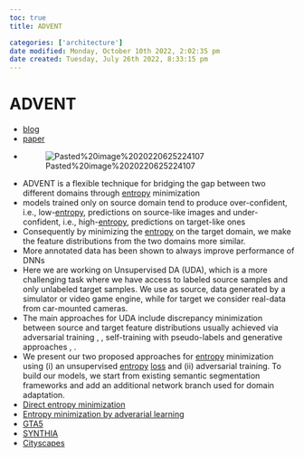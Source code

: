 ```yaml
---
toc: true
title: ADVENT

categories: ['architecture']
date modified: Monday, October 10th 2022, 2:02:35 pm
date created: Tuesday, July 26th 2022, 8:33:15 pm
---
```


# ADVENT
- [blog](https://valeoai.github.io/blog/2020/07/07/advent-domain-adaptation.html)
- [paper](https://openaccess.thecvf.com/content_CVPR_2019/html/Vu_ADVENT_Adversarial_Entropy_Minimization_for_Domain_Adaptation_in_Semantic_Segmentation_CVPR_2019_paper.html)
- ![Pasted%20image%2020220625224107](images/Pasted%20image%2020220625224107.jpg)
 - ADVENT is a flexible technique for bridging the gap between two different domains through [entropy](Entropy.qmd) minimization
- models trained only on source domain tend to produce over-confident, i.e., low-[entropy](Entropy.qmd), predictions on source-like images and under-confident, i.e., high-[entropy](Entropy.qmd), predictions on target-like ones
- Consequently by minimizing the [entropy](Entropy.qmd) on the target domain, we make the feature distributions from the two domains more similar.
- More annotated data has been shown to always improve performance of DNNs
- Here we are working on Unsupervised DA (UDA), which is a more challenging task where we have access to labeled source samples and only unlabeled target samples. We use as source, data generated by a simulator or video game engine, while for target we consider real-data from car-mounted cameras.
- The main approaches for UDA include discrepancy minimization between source and target feature distributions usually achieved via adversarial training [](https://valeoai.github.io/blog/2020/07/07/advent-domain-adaptation.html#ganin2015unsupervised), [](https://valeoai.github.io/blog/2020/07/07/advent-domain-adaptation.html#tzeng2017adversarial), self-training with pseudo-labels [](https://valeoai.github.io/blog/2020/07/07/advent-domain-adaptation.html#zou2018unsupervised) and generative approaches [](https://valeoai.github.io/blog/2020/07/07/advent-domain-adaptation.html#hoffman2018cycada), [](https://valeoai.github.io/blog/2020/07/07/advent-domain-adaptation.html#wu2018dcan).
- We present our two proposed approaches for [entropy](Entropy.qmd) minimization using (i) an unsupervised [entropy](Entropy.qmd) [loss](loss.qmd) and (ii) adversarial training. To build our models, we start from existing semantic segmentation frameworks and add an additional network branch used for domain adaptation.
- [Direct entropy minimization](Direct%20entropy%20minimization.qmd)
- [Entropy minimization by adverarial learning](Entropy%20minimization%20by%20adverarial%20learning.qmd)
- [GTA5](GTA5.qmd)
- [SYNTHIA](SYNTHIA.qmd)
- [Cityscapes](Cityscapes.qmd)



